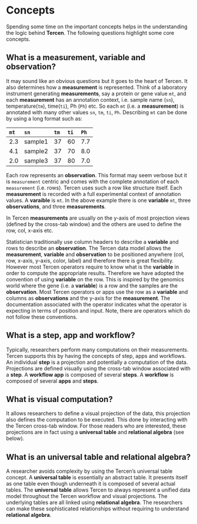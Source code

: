# Concepts
Spending some time on the important concepts helps in the understanding the logic behind __Tercen__.  The following questions highlight some core concepts.

## What is a measurement, variable and observation?
It may sound like an obvious questions but it goes to the heart of Tercen. It also determines how a __measurement__ is represented. Think of a laboratory instrument generating __measurements__, say a protein or gene value `mt`, and each __measurement__ has an annotation context, i.e. sample name (`sn`), temperature(`tm`), time(`ti`), Ph (`Ph`) etc. So each `mt` (i.e. a __measurement__) is annotated with many other values `sn`, `tm`, `ti`, `Ph`. Describing `mt` can be done by using a long format such as:

`mt`| `sn`  |`tm` |`ti` |`Ph` |
:---| :---- |:--- |:--- |:--- |
2.3 | sample1 |37 |60 | 7.7|
4.1 | sample2 |37 |70 | 8.0|
2.0 | sample3 |37 |80 | 7.0|

Each row represents an __observation__. This format may seem verbose but it is `measurement` centric and comes with the complete annotation of each `measurement` (i.e. rows). Tercen uses such a row like structure itself. Each __measurement__ is recorded with a full experimental context of annotation values. A __varaible__ is `mt`. In the above example there is one __variable__ `mt`, three __observations__, and three __measurements__. 

In Tercen __measurements__ are usually on the y-axis of most projection views (defined by the cross-tab window) and the others are used to define the row, col, x-axis etc. 

Statistician traditionally use column headers to describe a __variable__ and rows to describe an __observation__. The Tercen data model allows the __measurement__, __variable__ and __observation__ to be positioned anywhere (col, row, x-axis, y-axis, color, label) and therefore there is great flexibility. However most Tercen operators require to know what is the __variable__ in order to compute the appropriate results. Therefore we have adopted the convention of using __variable__ on the row. This is inspired by the genomics world where the gene (i.e. a __variable__) is a row and the samples are the __observation__. Most Tercen operators or apps use the row as a __variable__ and columns as __observations__ and the y-axis for the __measurement__. The documentation associated with the operator indicates what the operator is expecting in terms of position and input. Note, there are operators which do not follow these conventions.

## What is a step, app and workflow?
Typically, researchers perform many computations on their measurements. Tercen supports this by having the concepts of step, apps and workflows. An individual __step__ is a projection and potentially a computation of the data. Projections are defined visually using the cross-tab window associated with a __step__. A  __workflow app__ is composed of several __steps__. A __workflow__ is composed of several __apps__ and __steps__.

## What is visual computation?
It allows researchers to define a visual projection of the data, this projection also defines the computation to be executed. This done by interacting with the Tercen cross-tab window. For those readers who are interested, these projections are in fact using a __universal table__ and __relational algebra__ (see below). 

## What is an universal table and __relational algebra__?
A researcher avoids complexity by using the Tercen's universal table concept. A __universal table__ is essentially an abstract table. It presents itself as one table even though underneath it is composed of several actual tables. The __universal table__ allows Tercen to always represent a unified data model throughout the Tercen workflow and visual projections. The underlying tables are all linked using __relational algebra__.
The researchers can make these sophisticated relationships without requiring to understand __relational algebra__.
